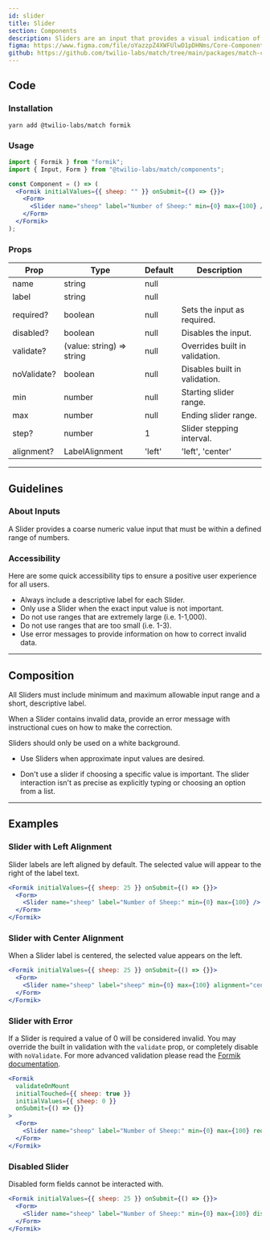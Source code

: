 ```yaml
---
id: slider
title: Slider
section: Components
description: Sliders are an input that provides a visual indication of adjustable content, where the user can increase or decrease the value by moving the handle along a horizontal track.
figma: https://www.figma.com/file/oYazzpZ4XWFUlwD1pDHNms/Core-Components?node-id=4673%3A7205
github: https://github.com/twilio-labs/match/tree/main/packages/match-components/src/slider
---
```



## Code

### Installation

```shell
yarn add @twilio-labs/match formik
```

### Usage

```jsx
import { Formik } from "formik";
import { Input, Form } from "@twilio-labs/match/components";

const Component = () => (
  <Formik initialValues={{ sheep: "" }} onSubmit={() => {}}>
    <Form>
      <Slider name="sheep" label="Number of Sheep:" min={0} max={100} />
    </Form>
  </Formik>
);
```

### Props

| Prop        | Type                      | Default | Description                    |
| ----------- | ------------------------- | ------- | ------------------------------ |
| name        | string                    | null    |                                |
| label       | string                    | null    |                                |
| required?   | boolean                   | null    | Sets the input as required.    |
| disabled?   | boolean                   | null    | Disables the input.            |
| validate?   | (value: string) => string | null    | Overrides built in validation. |
| noValidate? | boolean                   | null    | Disables built in validation.  |
| min         | number                    | null    | Starting slider range.         |
| max         | number                    | null    | Ending slider range.           |
| step?       | number                    | 1       | Slider stepping interval.      |
| alignment?  | LabelAlignment            | 'left'  | 'left', 'center'               |

---

## Guidelines

### About Inputs

A Slider provides a coarse numeric value input that must be within a defined range of numbers.

### Accessibility

Here are some quick accessibility tips to ensure a positive user experience for all users.

- Always include a descriptive label for each Slider.
- Only use a Slider when the exact input value is not important.
- Do not use ranges that are extremely large (i.e. 1-1,000).
- Do not use ranges that are too small (i.e. 1-3).
- Use error messages to provide information on how to correct invalid data.

---

## Composition

All Sliders must include minimum and maximum allowable input range and a short, descriptive label.

When a Slider contains invalid data, provide an error message with instructional cues on how to make the correction.

Sliders should only be used on a white background.

<Guidelines>
  <Do>
    <ul>
      <li>Use Sliders when approximate input values are desired.</li>
    </ul>
  </Do>
  <DoNot>
    <ul>
      <li>
        Don't use a slider if choosing a specific value is important. The slider
        interaction isn't as precise as explicitly typing or choosing an option
        from a list.
      </li>
    </ul>
  </DoNot>
</Guidelines>

---

## Examples

### Slider with Left Alignment

Slider labels are left aligned by default. The selected value will appear to the right of the label text.

```jsx live fullWidth
<Formik initialValues={{ sheep: 25 }} onSubmit={() => {}}>
  <Form>
    <Slider name="sheep" label="Number of Sheep:" min={0} max={100} />
  </Form>
</Formik>
```

### Slider with Center Alignment

When a Slider label is centered, the selected value appears on the left.

```jsx live fullWidth
<Formik initialValues={{ sheep: 25 }} onSubmit={() => {}}>
  <Form>
    <Slider name="sheep" label="sheep" min={0} max={100} alignment="center" />
  </Form>
</Formik>
```

### Slider with Error

If a Slider is required a value of 0 will be considered invalid. You may override the built in validation with the `validate` prop, or completely disable with `noValidate`. For more advanced validation please read the [Formik documentation](https://formik.org/docs/guides/validation).

```jsx live fullWidth
<Formik
  validateOnMount
  initialTouched={{ sheep: true }}
  initialValues={{ sheep: 0 }}
  onSubmit={() => {}}
>
  <Form>
    <Slider name="sheep" label="Number of Sheep:" min={0} max={100} required />
  </Form>
</Formik>
```

### Disabled Slider

Disabled form fields cannot be interacted with.

```jsx live fullWidth
<Formik initialValues={{ sheep: 25 }} onSubmit={() => {}}>
  <Form>
    <Slider name="sheep" label="Number of Sheep:" min={0} max={100} disabled />
  </Form>
</Formik>
```
